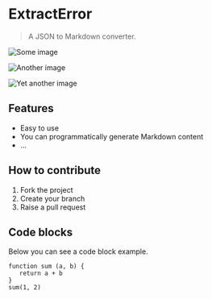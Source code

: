 # ExtractError

> A JSON to Markdown converter.

![](https://example.com/some-image.png "Some image")

![](https://example.com/some-image1.png "Another image")

![](https://example.com/some-image2.png "Yet another image")


## Features


 - Easy to use
 - You can programmatically generate Markdown content
 - ...

## How to contribute


 1. Fork the project
 2. Create your branch
 3. Raise a pull request

## Code blocks


Below you can see a code block example.

```tsx
function sum (a, b) {
   return a + b
}
sum(1, 2)
```
